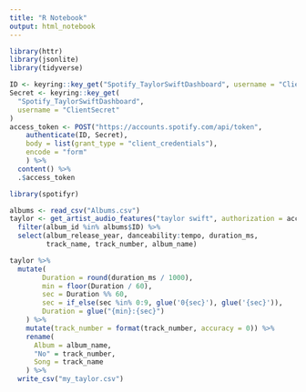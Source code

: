 ```yaml
---
title: "R Notebook"
output: html_notebook
---
```


```r
library(httr)
library(jsonlite)
library(tidyverse)
```


```r
ID <- keyring::key_get("Spotify_TaylorSwiftDashboard", username = "ClientID")
Secret <- keyring::key_get(
  "Spotify_TaylorSwiftDashboard", 
  username = "ClientSecret"
)
access_token <- POST("https://accounts.spotify.com/api/token",
    authenticate(ID, Secret),
    body = list(grant_type = "client_credentials"),
    encode = "form"
    ) %>% 
  content() %>% 
  .$access_token
```


```r
library(spotifyr)

albums <- read_csv("Albums.csv")
taylor <- get_artist_audio_features("taylor swift", authorization = access_token) %>% 
  filter(album_id %in% albums$ID) %>% 
  select(album_release_year, danceability:tempo, duration_ms, 
         track_name, track_number, album_name) 
```

```r
taylor %>% 
  mutate(
        Duration = round(duration_ms / 1000),
        min = floor(Duration / 60),
        sec = Duration %% 60,
        sec = if_else(sec %in% 0:9, glue('0{sec}'), glue('{sec}')),
        Duration = glue("{min}:{sec}")
    ) %>% 
    mutate(track_number = format(track_number, accuracy = 0)) %>% 
    rename(
      Album = album_name,
      "No" = track_number,
      Song = track_name
    ) %>% 
  write_csv("my_taylor.csv")
```




